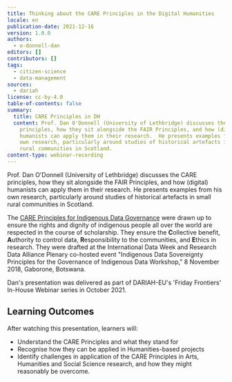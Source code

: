```yaml
---
title: Thinking about the CARE Principles in the Digital Humanities
locale: en
publication-date: 2021-12-16
version: 1.0.0
authors:
  - o-donnell-dan
editors: []
contributors: []
tags:
  - citizen-science
  - data-management
sources:
  - dariah
license: cc-by-4.0
table-of-contents: false
summary:
  title: CARE Principles in DH
  content: Prof. Dan O'Donnell (University of Lethbridge) discusses the CARE
    principles, how they sit alongside the FAIR Principles, and how (digital)
    humanists can apply them in their research.  He presents examples from his
    own research, particularly around studies of historical artefacts in small
    rural communities in Scotland.
content-type: webinar-recording
---
```

Prof. Dan O'Donnell (University of Lethbridge) discusses the CARE principles, how they sit alongside the FAIR Principles, and how (digital) humanists can apply them in their research. He presents examples from his own research, particularly around studies of historical artefacts in small rural communities in Scotland.

The [CARE Principles for Indigenous Data Governance](https://www.gida-global.org/care) were drawn up to ensure the rights and dignity of indigenous people all over the world are respected in the course of scholarship. They ensure the **C**ollective benefit, **A**uthority to control data, **R**esponsibility to the communities, and **E**thics in research. They were drafted at the International Data Week and Research Data Alliance Plenary co-hosted event "Indigenous Data Sovereignty Principles for the Governance of Indigenous Data Workshop," 8 November 2018, Gaborone, Botswana.

Dan's presentation was delivered as part of DARIAH-EU's 'Friday Frontiers' In-House Webinar series in October 2021.

## Learning Outcomes

After watching this presentation, learners will:

* Understand the CARE Principles and what they stand for
* Recognise how they can be applied in Humanities-based projects
* Identify challenges in application of the CARE Principles in Arts, Humanities and Social Science research, and how they might reasonably be overcome.

<VideoCard provider="youtube" id="zy6D9UQuiig" title="Thinking about CARE Principles in (Digital) Humanities research" image="/assets/content/assets/en/resources/hosted/thinking-about-the-care-principles-in-the-digital-humanities/dan-o-donnell-videocard-thumbnail.png" subtitle="Click here to view" />

